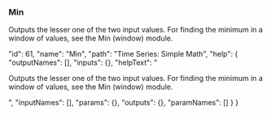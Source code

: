### Min

Outputs the lesser one of the two input values. For finding the minimum in a window of values, see the <span class="highlight">Min (window)</span> module.










  "id": 61,
  "name": "Min",
  "path": "Time Series: Simple Math",
  "help": {
    "outputNames": [],
    "inputs": {},
    "helpText": "<p>Outputs the lesser one of the two input values. For finding the minimum in a window of values, see the <span class='highlight'>Min (window)</span> module.</p>",
    "inputNames": [],
    "params": {},
    "outputs": {},
    "paramNames": []
  }
}